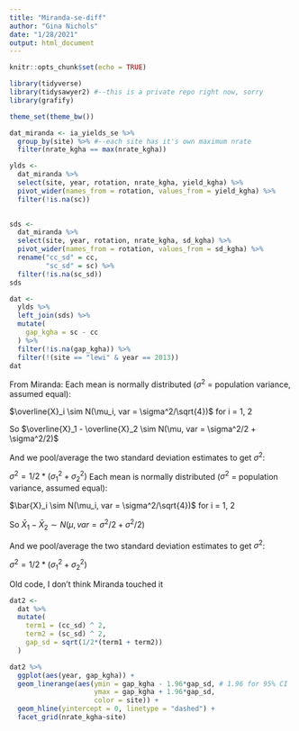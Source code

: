 ```yaml
---
title: "Miranda-se-diff"
author: "Gina Nichols"
date: "1/28/2021"
output: html_document
---
```


```r
knitr::opts_chunk$set(echo = TRUE)

library(tidyverse)
library(tidysawyer2) #--this is a private repo right now, sorry
library(grafify)

theme_set(theme_bw())

dat_miranda <- ia_yields_se %>%  
  group_by(site) %>% #--each site has it's own maximum nrate
  filter(nrate_kgha == max(nrate_kgha))

ylds <- 
  dat_miranda %>% 
  select(site, year, rotation, nrate_kgha, yield_kgha) %>% 
  pivot_wider(names_from = rotation, values_from = yield_kgha) %>% 
  filter(!is.na(sc)) 
  

sds <- 
  dat_miranda %>% 
  select(site, year, rotation, nrate_kgha, sd_kgha) %>% 
  pivot_wider(names_from = rotation, values_from = sd_kgha) %>% 
  rename("cc_sd" = cc,
         "sc_sd" = sc) %>% 
  filter(!is.na(sc_sd))
sds

dat <- 
  ylds %>% 
  left_join(sds) %>% 
  mutate(
    gap_kgha = sc - cc
  ) %>% 
  filter(!is.na(gap_kgha)) %>% 
  filter(!(site == "lewi" & year == 2013))
dat    

```
 
 From Miranda:
 Each mean is normally distributed ($\sigma^2$ = population variance, assumed equal):
 
 $\overline{X}_i \sim N(\mu_i, var = \sigma^2/\sqrt{4})$ for i = 1, 2

 So $\overline{X}_1 - \overline{X}_2 \sim N(\mu, var = \sigma^2/2 + \sigma^2/2)$

 And we pool/average the two standard deviation estimates to get $\sigma^2$:
 
 $\sigma^2 = 1/2 * (\sigma^2_1 + \sigma^2_2)$
 Each mean is normally distributed ($\sigma^2$ = population variance, assumed equal):
 
 $\bar{X}_i \sim N(\mu_i, var = \sigma^2/\sqrt{4})$ for i = 1, 2

 So $\bar{X}_1 - \bar{X}_2 \sim N(\mu, var = \sigma^2/2 + \sigma^2/2)$

 And we pool/average the two standard deviation estimates to get $\sigma^2$:
 
 $\sigma^2 = 1/2 * (\sigma^2_1 + \sigma^2_2)$

Old code, I don't think Miranda touched it
```r
dat2 <-
  dat %>%
  mutate(
    term1 = (cc_sd) ^ 2,
    term2 = (sc_sd) ^ 2,
    gap_sd = sqrt(1/2*(term1 + term2))
  )

dat2 %>%
  ggplot(aes(year, gap_kgha)) +
  geom_linerange(aes(ymin = gap_kgha - 1.96*gap_sd, # 1.96 for 95% CI
                     ymax = gap_kgha + 1.96*gap_sd,
                     color = site)) +
  geom_hline(yintercept = 0, linetype = "dashed") +
  facet_grid(nrate_kgha~site)
```


